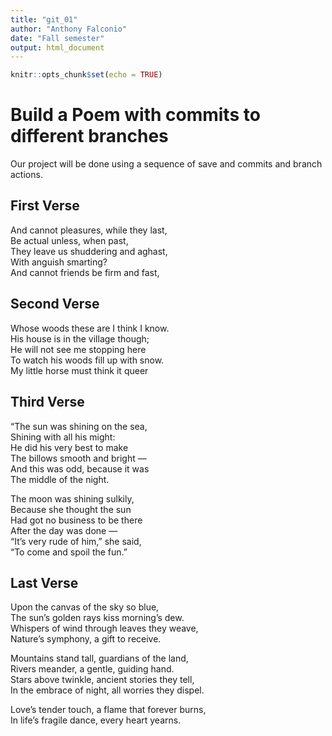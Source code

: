```yaml
---
title: "git_01"
author: "Anthony Falconio"
date: "Fall semester"
output: html_document
---
```


```r
knitr::opts_chunk$set(echo = TRUE)
```
# Build a Poem with commits to different branches
Our project will be done using a sequence of save and commits and branch actions.
<!-- Do not modify or change any text in "!--" bracketed areas such as this --- these are instructions to
you, if you change any of this the git program will notice it and compromise your git merging strategy !-->

## First Verse 
<!--Put the first five lines of a poem by Lewis Carrol in this section!-->
And cannot pleasures, while they last,  
Be actual unless, when past,  
They leave us shuddering and aghast,  
With anguish smarting?  
And cannot friends be firm and fast,  

## Second Verse
<!--Put the first five lines of a poem by Robert Frost here!-->
Whose woods these are I think I know.  
His house is in the village though;  
He will not see me stopping here  
To watch his woods fill up with snow.  
My little horse must think it queer  

## Third Verse
<!--Put the first two verses of The Walrus and the Carpenter here!-->
"The sun was shining on the sea,  
      Shining with all his might:  
He did his very best to make  
      The billows smooth and bright —  
And this was odd, because it was  
      The middle of the night.  

The moon was shining sulkily,  
      Because she thought the sun  
Had got no business to be there  
      After the day was done —  
"It's very rude of him," she said,  
      "To come and spoil the fun."  
      
## Last Verse
<!--Put a short poem you created using chatGPT of 20 to 30 lines,here!-->
Upon the canvas of the sky so blue,  
The sun's golden rays kiss morning's dew.  
Whispers of wind through leaves they weave,  
Nature's symphony, a gift to receive.  

Mountains stand tall, guardians of the land,  
Rivers meander, a gentle, guiding hand.  
Stars above twinkle, ancient stories they tell,  
In the embrace of night, all worries they dispel.  

Love's tender touch, a flame that forever burns,  
In life's fragile dance, every heart yearns.  